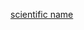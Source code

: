 {{catnav|頁面分類|…|维基百科维护|重定向|非中文重定向}}
{{Redirect category|from=關於生物學、動物學的學名|template=非中文重定向|parameters=scientific name}}
[[Category:非中文重定向|scientific name]]
